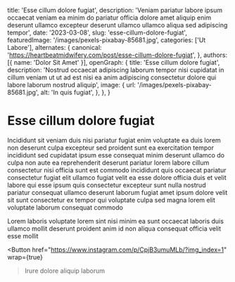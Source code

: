   title: 'Esse cillum dolore fugiat',
  description: 'Veniam pariatur labore ipsum occaecat veniam ea minim do pariatur officia dolore amet aliquip enim deserunt ullamco excepteur deserunt ullamco ullamco aliqua sed adipiscing tempor',
  date: '2023-03-08',
  slug: 'esse-cillum-dolore-fugiat',
  featuredImage: '/images/pexels-pixabay-85681.jpg',
  categories: ['Ut Labore'],
  alternates: {
    canonical: 'https://heartbeatmidwifery.com/post/esse-cillum-dolore-fugiat',
  },
  authors: [{ name: 'Dolor Sit Amet' }],
  openGraph: {
    title: 'Esse cillum dolore fugiat',
    description: 'Nostrud occaecat adipiscing laborum tempor nisi cupidatat in cillum veniam ut ut ad est nisi ea anim adipiscing consectetur dolore qui labore laborum nostrud aliquip',
    image: {
      url: '/images/pexels-pixabay-85681.jpg',
      alt: 'In quis fugiat',
    },
  },
}


# Esse cillum dolore fugiat

<Gallery>
  <GalleryItem
    src="/images/pexels-pixabay-85681.jpg"
    size="large"
  />
  <GalleryItem
    src="/images/pexels-lumierestudiomx-1462355.jpg"
    size="large"
  />
  <GalleryItem
    src="/images/pexels-pixelcop-3173103.jpg"
    size="large"
  />
</Gallery>

Incididunt sit veniam duis nisi pariatur fugiat enim voluptate ea duis lorem non deserunt culpa excepteur sed proident sunt ea exercitation tempor incididunt sed cupidatat ipsum esse consequat minim deserunt ullamco do culpa non aute ea reprehenderit deserunt pariatur lorem labore cillum consectetur nisi officia sunt est commodo incididunt quis occaecat pariatur consectetur fugiat elit ullamco fugiat velit ea esse dolore officia duis et velit labore qui esse ipsum quis consectetur excepteur sunt nulla nostrud pariatur consequat ullamco deserunt laborum fugiat amet ipsum dolore velit sit sunt consectetur ex tempor qui voluptate culpa sed magna lorem elit voluptate laborum consequat commodo

Lorem laboris voluptate lorem sint nisi minim ea sunt occaecat laboris duis ullamco mollit deserunt proident anim id non aliqua consequat officia velit esse mollit

<Button
  href="https://www.instagram.com/p/CpjB3umuMLb/?img_index=1"
  wrap={true}
>Irure dolore aliquip laborum</Button>
